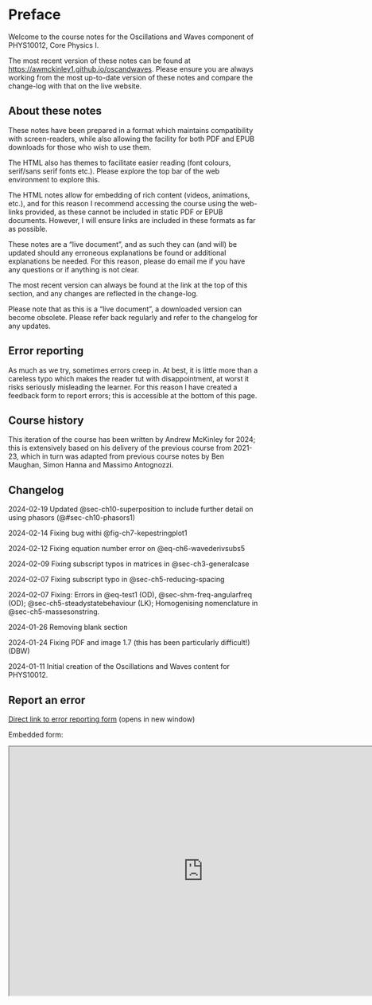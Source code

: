 # Preface {.unnumbered}

Welcome to the course notes for the Oscillations and Waves component of PHYS10012, Core Physics I.

The most recent version of these notes can be found at <https://awmckinley1.github.io/oscandwaves>. Please ensure you are always working from the most up-to-date version of these notes and compare the change-log with that on the live website.

## About these notes {.unnumbered}

These notes have been prepared in a format which maintains compatibility with screen-readers, while also allowing the facility for both PDF and EPUB downloads for those who wish to use them.

The HTML also has themes to facilitate easier reading (font colours, serif/sans serif fonts etc.). Please explore the top bar of the web environment to explore this.

The HTML notes allow for embedding of rich content (videos, animations, etc.), and for this reason I recommend accessing the course using the web-links provided, as these cannot be included in static PDF or EPUB documents. However, I will ensure links are included in these formats as far as possible.

These notes are a "live document", and as such they can (and will) be updated should any erroneous explanations be found or additional explanations be needed. For this reason, please do email me if you have any questions or if anything is not clear.

The most recent version can always be found at the link at the top of this section, and any changes are reflected in the change-log.

Please note that as this is a "live document", a downloaded version can become obsolete. Please refer back regularly and refer to the changelog for any updates.

## Error reporting {.unnumbered}

As much as we try, sometimes errors creep in. At best, it is little more than a careless typo which makes the reader tut with disappointment, at worst it risks seriously misleading the learner. For this reason I have created a feedback form to report errors; this is accessible at the bottom of this page.

## Course history {.unnumbered}

This iteration of the course has been written by Andrew McKinley for 2024; this is extensively based on his delivery of the previous course from 2021-23, which in turn was adapted from previous course notes by Ben Maughan, Simon Hanna and Massimo Antognozzi.

## Changelog {#sec-changelog}

2024-02-19 Updated @sec-ch10-superposition to include further detail on using phasors (@#sec-ch10-phasors1)

2024-02-14 Fixing bug withi @fig-ch7-kepestringplot1

2024-02-12 Fixing equation number error on @eq-ch6-wavederivsubs5

2024-02-09 Fixing subscript typos in matrices in @sec-ch3-generalcase

2024-02-07 Fixing subscript typo in @sec-ch5-reducing-spacing

2024-02-07 Fixing: Errors in @eq-test1 (OD), @sec-shm-freq-angularfreq (OD); @sec-ch5-steadystatebehaviour (LK); Homogenising nomenclature in @sec-ch5-massesonstring.

2024-01-26 Removing blank section <FH>

2024-01-24 Fixing PDF and image 1.7 (this has been particularly difficult!) (DBW)

2024-01-11 Initial creation of the Oscillations and Waves content for PHYS10012.

## Report an error {.unnumbered}

<a href="https://forms.office.com/Pages/ResponsePage.aspx?id=MH_ksn3NTkql2rGM8aQVGw1yScBaQcNOv7s3v-nTRHhUNTNKV0E2Wk9RTDQxMkdHOFBWUjdGRkxUUy4u" target="_blank">Direct link to error reporting form</a> (opens in new window)

Embedded form:

<!-- ```{r echo=FALSE, out.width='90%', out.height='1000px'} -->
<!-- knitr::include_url("https://forms.office.com/Pages/ResponsePage.aspx?id=MH_ksn3NTkql2rGM8aQVGw1yScBaQcNOv7s3v-nTRHhUNTNKV0E2Wk9RTDQxMkdHOFBWUjdGRkxUUy4u") -->
<!-- ``` -->

```{=html}
<iframe width="780" height="500" src="https://forms.office.com/Pages/ResponsePage.aspx?id=MH_ksn3NTkql2rGM8aQVGw1yScBaQcNOv7s3v-nTRHhUNTNKV0E2Wk9RTDQxMkdHOFBWUjdGRkxUUy4u" title="Report an error"></iframe>
```


